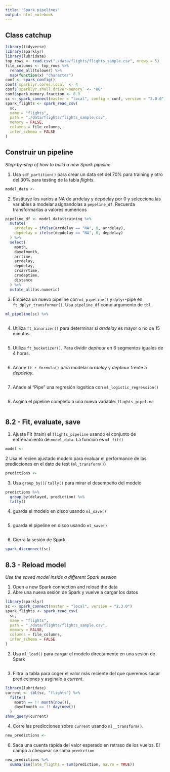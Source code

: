 ```yaml
---
title: "Spark pipelines"
output: html_notebook
---
```


## Class catchup

```r
library(tidyverse)
library(sparklyr)
library(lubridate)
top_rows <- read.csv("./data/flights/flights_sample.csv", nrows = 5)
file_columns <- top_rows %>%
  rename_all(tolower) %>%
  map(function(x) "character")
conf <- spark_config()
conf$`sparklyr.cores.local` <- 4
conf$`sparklyr.shell.driver-memory` <- "8G"
conf$spark.memory.fraction <- 0.9
sc <- spark_connect(master = "local", config = conf, version = "2.0.0")
spark_flights <- spark_read_csv(
  sc,
  name = "flights",
  path = "./data/flights/flights_sample.csv",
  memory = FALSE,
  columns = file_columns,
  infer_schema = FALSE
)
```

## Construir un pipeline
*Step-by-step of how to build a new Spark pipeline*

1. Usa `sdf_partition()` para crear un data set del 70% para training y otro del 30% para testing de la tabla *flights*.


```r
model_data <- 
```

2. Sustituye los varios a NA de arrdelay y depdelay por 0 y selecciona las variables a modelar asignandolas a `pepeline_df`. Recuerda transformarlas a valores numéricos

```r
pipeline_df <- model_data$training %>%
  mutate(
    arrdelay = ifelse(arrdelay == "NA", 0, arrdelay),
    depdelay = ifelse(depdelay == "NA", 0, depdelay)
  ) %>%
  select(
    month,
    dayofmonth,
    arrtime,
    arrdelay,
    depdelay,
    crsarrtime,
    crsdeptime,
    distance
  ) %>%
  mutate_all(as.numeric)
```


3. Empieza un nuevo pipeline con `ml_pipeline()` y `dplyr`-pipe en `ft_dplyr_transformer()`.  Usa `pipeline_df` como argumento de `tbl` 

```r
ml_pipeline(sc) %>%
  
```

4. Utiliza `ft_binarizer()` para determinar si *arrdelay* es mayor o no de 15 minutos
```r
```

5. Utiliza `ft_bucketizer()`. Para dividir *dephour* en 6 segmentos iguales de 4 horas.

```r
```

6. Añade `ft_r_formula()` para modelar *arrdelay* y *dephour* frente a *depdelay*.
```r
```

7. Añade al "Pipe" una regresión logsitica con `ml_logistic_regression()`
```r
```


8. Asgina el pipeline completo a una nueva variable: `flights_pipeline`
```r
```

## 8.2 - Fit, evaluate, save

1. Ajusta Fit (train) el `flights_pipeline` usando el conjunto de entrenamiento de `model_data`. La función es `ml_fit()`
```r
model <- 
```

2 Usa el recien ajustado modelo para evaluar el performance de las predicciones en el dato de test (`ml_transform()`)
```r
predictions <- 
```

3. Usa `group_by()`/ `tally()` para mirar el desempeño del modelo
```r
predictions %>%
  group_by(delayed, prediction) %>%
  tally()
```

4. guarda el modelo en disco usando `ml_save()`
```r
```

5. guarda el pipeline en disco usando `ml_save()`
```r
```

6. Cierra la sesión de Spark 
```r
spark_disconnect(sc)
```
## 8.3 - Reload model
*Use the saved model inside a different Spark session*

1. Open a new Spark connection and reload the data
1. Abre una nueva sesión de Spark y vuelve a cargar los datos
```r
library(sparklyr)
sc <- spark_connect(master = "local", version = "2.3.0")
spark_flights <- spark_read_csv(
  sc,
  name = "flights",
  path = "./data/flights/flights_sample.csv",
  memory = FALSE,
  columns = file_columns,
  infer_schema = FALSE
)
```

2. Usa `ml_load()` para cargar el modelo directamente en una sesión de Spark
```r
```


3.  Filtra la tabla para coger el valor más reciente del que queremos sacar predicciones y asginalo a *current*. 
```r
library(lubridate)
current <- tbl(sc, "flights") %>%
  filter(
    month == !! month(now()),
    dayofmonth == !! day(now())
  )
show_query(current)
```

4. Corre las predicciones sobre `current` usando `ml__transform()`.
```r
new_predictions <- 
```

6. Saca una cuenta rápida del valor esperado en retraso de los vuelos. El campo a chequear se llama `prediction`
```r
new_predictions %>%
  summarise(late_fligths = sum(prediction, na.rm = TRUE))
```
